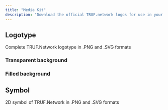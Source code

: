 ```yaml
---
title: "Media Kit"
description: "Download the official TRUF.network logos for use in your media and promotional materials"
---
```


## Logotype

Complete TRUF.Network logotype in .PNG and .SVG formats

### Transparent background

<CardGroup cols={2}>
  <Card title="SVG" href="https://mintlify.s3.us-west-1.amazonaws.com/trufnetwork/images/logos/truf-logo-dark-nobg.svg" img="/images/logos/truf-logo-dark-nobg.svg" />

  <Card title="SVG" href="https://mintlify.s3.us-west-1.amazonaws.com/trufnetwork/images/logos/truf-logo-light-nobg.svg" img="/images/logos/truf-logo-light-nobg.svg" />

  <Card title="PNG" href="https://mintlify.s3.us-west-1.amazonaws.com/trufnetwork/images/logos/truf-logo-dark-nobg.png" img="/images/logos/truf-logo-dark-nobg.png" />

  <Card title="PNG" href="https://mintlify.s3.us-west-1.amazonaws.com/trufnetwork/images/logos/truf-logo-light-nobg.png" img="/images/logos/truf-logo-light-nobg.png" />

</CardGroup>

### Filled background

<CardGroup cols={2}>
  <Card title="SVG" href="https://mintlify.s3.us-west-1.amazonaws.com/trufnetwork/images/logos/truf-logo-light-bg.svg" img="/images/logos/truf-logo-light-bg.svg" />

  <Card title="SVG" href="https://mintlify.s3.us-west-1.amazonaws.com/trufnetwork/images/logos/truf-logo-dark-bg.svg" img="/images/logos/truf-logo-dark-bg.svg" />

  <Card title="PNG" href="https://mintlify.s3.us-west-1.amazonaws.com/trufnetwork/images/logos/truf-logo-light-bg.png" img="/images/logos/truf-logo-light-bg.png" />

  <Card title="PNG" href="https://mintlify.s3.us-west-1.amazonaws.com/trufnetwork/images/logos/truf-logo-dark-bg.png" img="/images/logos/truf-logo-dark-bg.png" />

</CardGroup>

## Symbol

2D symbol of TRUF.Network in .PNG and .SVG formats

<CardGroup cols={2}>
  <Card title="SVG" href="https://mintlify.s3.us-west-1.amazonaws.com/trufnetwork/images/logos/truf-symbol-light.svg" img="/images/logos/truf-symbol-light.svg" />

  <Card title="SVG" href="https://mintlify.s3.us-west-1.amazonaws.com/trufnetwork/images/logos/truf-symbol-dark.svg" img="/images/logos/truf-symbol-dark.svg" />

  <Card title="PNG" href="https://mintlify.s3.us-west-1.amazonaws.com/trufnetwork/images/logos/truf-symbol-light.png" img="/images/logos/truf-symbol-light.png" />

  <Card title="PNG" href="https://mintlify.s3.us-west-1.amazonaws.com/trufnetwork/images/logos/truf-symbol-dark.png" img="/images/logos/truf-symbol-dark.png" />

</CardGroup>
